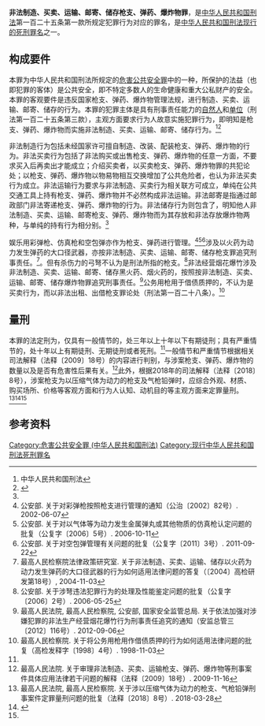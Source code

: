 '''非法制造、买卖、运输、邮寄、储存枪支、弹药、爆炸物罪'''，是[[中华人民共和国刑法|中华人民共和国刑法]]第一百二十五条第一款所规定犯罪行为对应的罪名，是[[中华人民共和国死刑罪名列表|中华人民共和国刑法现行的死刑罪名]]之一。

== 构成要件 ==
本罪为中华人民共和国刑法所规定的[[危害公共安全罪|危害公共安全罪]]中的一种，所保护的法益（也即犯罪的客体）是公共安全，即不特定多数人的生命健康和重大公私财产的安全。本罪的客观要件是违反国家枪支、弹药、爆炸物管理法规，进行制造、买卖、运输、邮寄、储存的行为。本罪的犯罪主体是具有刑事责任能力的[[自然人|自然人]]和[[单位_(社会组织)|单位]]（刑法第一百二十五条第三款），主观方面要求行为人故意实施犯罪行为，即明知是枪支、弹药、爆炸物而实施非法制造、买卖、运输、邮寄、储存行为。<ref name="law">中华人民共和国刑法</ref><ref name="cxl">{{Cite book |title=规范刑法学 |author=陈兴良 |publisher=中国人民大学出版社 |year=2017 |isbn=9787300249797 |location=北京 |page=470}}</ref>

非法制造行为包括未经国家许可擅自制造、改装、配装枪支、弹药、爆炸物的行为。非法买卖行为包括了非法购买或出售枪支、弹药、爆炸物的任意一方面，不要求买入后再卖出才能成立；介绍买卖者，以买卖枪支、弹药、爆炸物罪的共犯论处；以枪支、弹药、爆炸物以物易物相互交换增加了公共危险者，也认为非法买卖行为成立。非法运输行为要求与非法制造、买卖行为相关联方可成立，单纯在公共交通工具上持有枪支、弹药、爆炸物并不必然构成非法运输。非法邮寄是指通过邮政部门非法寄递枪支、弹药、爆炸物的行为。非法储存行为则包含了，明知他人非法制造、买卖、运输、邮寄枪支、弹药、爆炸物而为其存放和非法存放爆炸物两种，与单纯的持有行为相分别。<ref name="cxl"/>

娱乐用彩弹枪、仿真枪和空包弹亦作为枪支、弹药进行管理。<ref>公安部. 关于对彩弹枪按照枪支进行管理的通知（公治〔2002〕82号）. 2002-06-07</ref><ref>公安部. 关于对以气体等为动力发生金属弹丸或其他物质的仿真枪认定问题的批复（公复字〔2006〕5号）. 2006-10-11</ref><ref>公安部. 关于对空包弹管理有关问题的批复（公复字〔2011〕3号）. 2011-09-22</ref>涉及以火药为动力发生弹药的大口径武器，亦按非法制造、买卖、运输、邮寄、储存枪支罪追究刑事责任。<ref>最高人民检察院法律政策研究室. 关于非法制造、买卖、运输、储存以火药为动力发生弹药的大口径武器的行为如何适用法律问题的答复（〔2004〕高检研发第18号）, 2004-11-03</ref>。但有杀伤力的弓弩不认为是刑法所指的枪支。<ref>公安部. 关于涉弩违法犯罪行为的处理及性能鉴定问题的批复（公复字〔2006〕2号）. 2006-05-25</ref>非法经营烟花爆竹涉及非法制造、买卖、运输、邮寄、储存黑火药、烟火药的，按照按非法制造、买卖、运输、邮寄、储存爆炸物罪追究刑事责任。<ref>最高人民法院, 最高人民检察院, 公安部, 国家安全监管总局. 关于依法加强对涉嫌犯罪的非法生产经营烟花爆竹行为刑事责任追究的通知（安监总管三〔2012〕116号）. 2012-09-06</ref>公务用枪用于借债质押的，不认为是买卖行为，而以非法出租、出借枪支罪论处（刑法第一百二十八条）。<ref>最高人民检察院. 关于将公务用枪用作借债质押的行为如何适用法律问题的批复（高检发释字〔1998〕4号）. 1998-11-03</ref>

== 量刑 ==
本罪的法定刑为，仅具有一般情节的，处三年以上十年以下有期徒刑；具有严重情节的，处十年以上有期徒刑、无期徒刑或者死刑。<ref name="law"/>一般情节和严重情节根据相关司法解释（法释〔2009〕18号）的内容进行判别，与涉案枪支、弹药、爆炸物的数量以及是否有危害性后果有关。<ref name="2009j18">最高人民法院. 关于审理非法制造、买卖、运输枪支、弹药、爆炸物等刑事案件具体应用法律若干问题的解释（法释〔2009〕18号）. 2009-11-16</ref>此外，根据2018年的司法解释（法释〔2018〕8号），涉案枪支为以压缩气体为动力的枪支及气枪铅弹时，应综合外观、材质、购买场所、价格等客观方面和行为人认知、动机目的等主观方面来定罪量刑。<ref name="2018j8">最高人民法院, 最高人民检察院. 关于涉以压缩气体为动力的枪支、气枪铅弹刑事案件定罪量刑问题的批复（法释〔2018〕8号）. 2018-03-28</ref><ref>{{Cite news |url=http://rmfyb.chinacourt.org/paper/html/2018-03/29/content_137325.htm |title=《最高人民法院、最高人民检察院关于涉以压缩气体为动力的枪支、气枪铅弹刑事案件定罪量刑问题的批复》的理解与适用 |author=最高人民法院研究室刑事处 |work=人民法院报 |publisher=人民法院出版社 |date=2018-03-29 |accessdate=2021-06-15}}</ref><ref name="cxl"/>

== 参考资料 ==
{{reflist|2}}

{{中华人民共和国刑法罪名}}

[[Category:危害公共安全罪_(中华人民共和国刑法)|Category:危害公共安全罪 (中华人民共和国刑法)]]
[[Category:现行中华人民共和国刑法死刑罪名|Category:现行中华人民共和国刑法死刑罪名]]